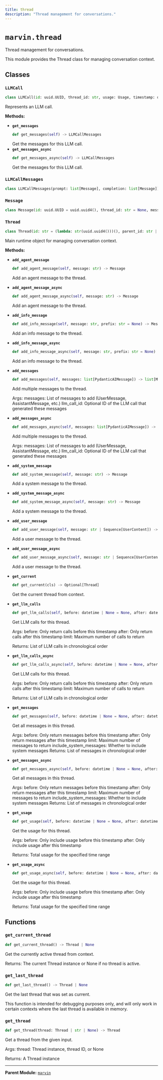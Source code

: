 ```yaml
---
title: thread
description: "Thread management for conversations."
---
```


# `marvin.thread`
Thread management for conversations.

This module provides the Thread class for managing conversation context.

## Classes

### `LLMCall`
```python
class LLMCall(id: uuid.UUID, thread_id: str, usage: Usage, timestamp: datetime)
```
Represents an LLM call.

**Methods:**

- **`get_messages`**
  ```python
  def get_messages(self) -> LLMCallMessages
  ```
  Get the messages for this LLM call.
- **`get_messages_async`**
  ```python
  def get_messages_async(self) -> LLMCallMessages
  ```
  Get the messages for this LLM call.

### `LLMCallMessages`
```python
class LLMCallMessages(prompt: list[Message], completion: list[Message])
```

### `Message`
```python
class Message(id: uuid.UUID = uuid.uuid4(), thread_id: str = None, message: PydanticAIMessage, created_at: datetime = utc_now())
```

### `Thread`
```python
class Thread(id: str = (lambda: str(uuid.uuid4()))(), parent_id: str | None = None)
```
Main runtime object for managing conversation context.

**Methods:**

- **`add_agent_message`**
  ```python
  def add_agent_message(self, message: str) -> Message
  ```
  Add an agent message to the thread.
- **`add_agent_message_async`**
  ```python
  def add_agent_message_async(self, message: str) -> Message
  ```
  Add an agent message to the thread.
- **`add_info_message`**
  ```python
  def add_info_message(self, message: str, prefix: str = None) -> Message
  ```
  Add an info message to the thread.
- **`add_info_message_async`**
  ```python
  def add_info_message_async(self, message: str, prefix: str = None) -> Message
  ```
  Add an info message to the thread.
- **`add_messages`**
  ```python
  def add_messages(self, messages: list[PydanticAIMessage]) -> list[Message]
  ```
  Add multiple messages to the thread.
  
  Args:
      messages: List of messages to add (UserMessage, AssistantMessage, etc.)
      llm_call_id: Optional ID of the LLM call that generated these messages
- **`add_messages_async`**
  ```python
  def add_messages_async(self, messages: list[PydanticAIMessage]) -> list[Message]
  ```
  Add multiple messages to the thread.
  
  Args:
      messages: List of messages to add (UserMessage, AssistantMessage, etc.)
      llm_call_id: Optional ID of the LLM call that generated these messages
- **`add_system_message`**
  ```python
  def add_system_message(self, message: str) -> Message
  ```
  Add a system message to the thread.
- **`add_system_message_async`**
  ```python
  def add_system_message_async(self, message: str) -> Message
  ```
  Add a system message to the thread.
- **`add_user_message`**
  ```python
  def add_user_message(self, message: str | Sequence[UserContent]) -> Message
  ```
  Add a user message to the thread.
- **`add_user_message_async`**
  ```python
  def add_user_message_async(self, message: str | Sequence[UserContent]) -> Message
  ```
  Add a user message to the thread.
- **`get_current`**
  ```python
  def get_current(cls) -> Optional[Thread]
  ```
  Get the current thread from context.
- **`get_llm_calls`**
  ```python
  def get_llm_calls(self, before: datetime | None = None, after: datetime | None = None, limit: int | None = None) -> list[LLMCall]
  ```
  Get LLM calls for this thread.
  
  Args:
      before: Only return calls before this timestamp
      after: Only return calls after this timestamp
      limit: Maximum number of calls to return
  
  Returns:
      List of LLM calls in chronological order
- **`get_llm_calls_async`**
  ```python
  def get_llm_calls_async(self, before: datetime | None = None, after: datetime | None = None, limit: int | None = None) -> list[LLMCall]
  ```
  Get LLM calls for this thread.
  
  Args:
      before: Only return calls before this timestamp
      after: Only return calls after this timestamp
      limit: Maximum number of calls to return
  
  Returns:
      List of LLM calls in chronological order
- **`get_messages`**
  ```python
  def get_messages(self, before: datetime | None = None, after: datetime | None = None, limit: int | None = None, include_system_messages: bool = False) -> list[Message]
  ```
  Get all messages in this thread.
  
  Args:
      before: Only return messages before this timestamp
      after: Only return messages after this timestamp
      limit: Maximum number of messages to return
      include_system_messages: Whether to include system messages
  Returns:
      List of messages in chronological order
- **`get_messages_async`**
  ```python
  def get_messages_async(self, before: datetime | None = None, after: datetime | None = None, limit: int | None = None, include_system_messages: bool = False) -> list[Message]
  ```
  Get all messages in this thread.
  
  Args:
      before: Only return messages before this timestamp
      after: Only return messages after this timestamp
      limit: Maximum number of messages to return
      include_system_messages: Whether to include system messages
  Returns:
      List of messages in chronological order
- **`get_usage`**
  ```python
  def get_usage(self, before: datetime | None = None, after: datetime | None = None) -> Usage
  ```
  Get the usage for this thread.
  
  Args:
      before: Only include usage before this timestamp
      after: Only include usage after this timestamp
  
  Returns:
      Total usage for the specified time range
- **`get_usage_async`**
  ```python
  def get_usage_async(self, before: datetime | None = None, after: datetime | None = None) -> Usage
  ```
  Get the usage for this thread.
  
  Args:
      before: Only include usage before this timestamp
      after: Only include usage after this timestamp
  
  Returns:
      Total usage for the specified time range

## Functions

### `get_current_thread`
```python
def get_current_thread() -> Thread | None
```
Get the currently active thread from context.

Returns:
    The current Thread instance or None if no thread is active.

### `get_last_thread`
```python
def get_last_thread() -> Thread | None
```
Get the last thread that was set as current.

This function is intended for debugging purposes only, and will only work in
certain contexts where the last thread is available in memory.

### `get_thread`
```python
def get_thread(thread: Thread | str | None) -> Thread
```
Get a thread from the given input.

Args:
    thread: Thread instance, thread ID, or None

Returns:
    A Thread instance

---

**Parent Module:** [`marvin`](marvin)
